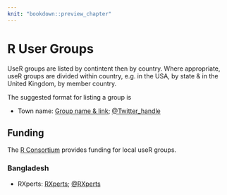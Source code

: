 ```yaml
---
knit: "bookdown::preview_chapter"
---
```


# R User Groups

UseR groups are listed by contintent then by country. Where appropriate, useR groups are 
divided within country, e.g. in the USA, by state & in the United Kingdom, by member country.

The suggested format for listing a group is

  * Town name: [Group name & link](http://www.example.com/); [\@Twitter_handle](http://www.example.com/)

## Funding

The [R Consortium](https://www.r-consortium.org/projects/r-user-group-support-program) provides funding for local useR groups.

### Bangladesh
* RXperts: [RXperts](https://rxperts.github.io/); [\@RXperts](https://twitter.com/RXperts)
